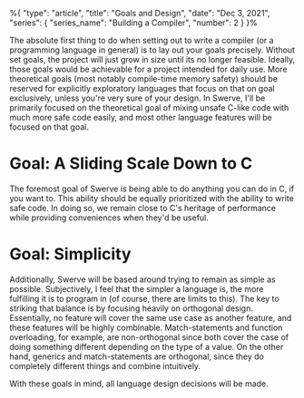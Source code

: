 %{
    "type": "article",
    "title": "Goals and Design",
    "date": "Dec 3, 2021",
    "series": {
        "series_name": "Building a Compiler",
        "number": 2
    }
}%


The absolute first thing to do when setting out to write a compiler (or a programming language in general) is to lay
out your goals precisely. Without set goals, the project will just grow in size until its no longer feasible. Ideally,
those goals would be achievable for a project intended for daily use. More theoretical goals (most notably compile-time 
memory safety) should be reserved for explicitly exploratory languages that focus on that on goal exclusively, unless 
you're very sure of your design. In Swerve, I'll be primarily focused on the theoretical goal of mixing unsafe
C-like code with much more safe code easily, and most other language features will be focused on that goal. 

# Goal: A Sliding Scale Down to C

The foremost goal of Swerve is being able to do anything you can do in C, if you want to. This ability should be 
equally prioritized with the ability to write safe code. In doing so, we remain close to C's heritage of performance 
while providing conveniences when they'd be useful.

# Goal: Simplicity

Additionally, Swerve will be based around trying to remain as simple as possible. Subjectively, I feel that
the simpler a language is, the more fulfilling it is to program in (of course, there are limits to this). The key to striking
that balance is by focusing heavily on orthogonal design. Essentially, no feature will cover the same use case as another 
feature, and these features will be highly combinable. Match-statements and function overloading, for example, are 
non-orthogonal since both cover the case of doing something different depending on the type of a value. On the other
hand, generics and match-statements are orthogonal, since they do completely different things and combine intuitively.

With these goals in mind, all language design decisions will be made.